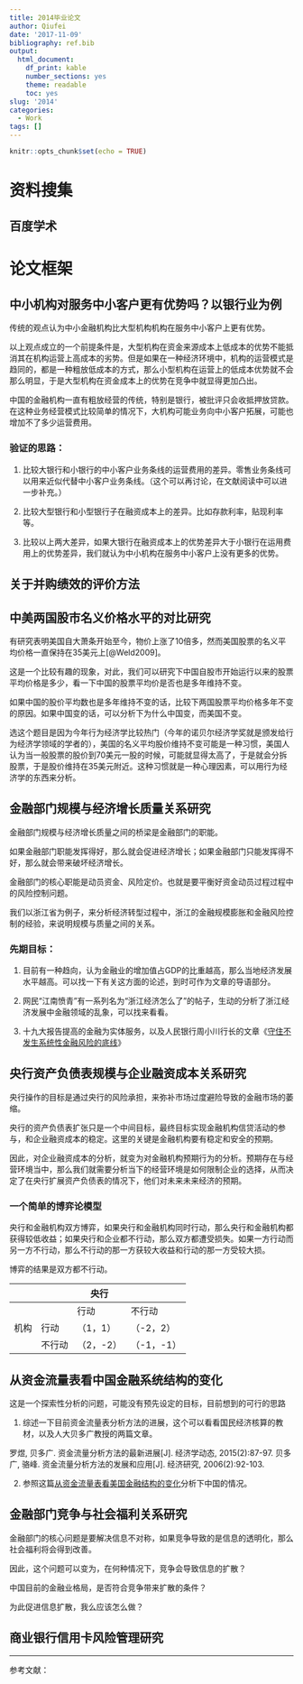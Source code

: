 ```yaml
---
title: 2014毕业论文
author: Qiufei
date: '2017-11-09'
bibliography: ref.bib
output: 
  html_document: 
    df_print: kable
    number_sections: yes
    theme: readable
    toc: yes
slug: '2014'
categories:
  - Work
tags: []
---
```



```r
knitr::opts_chunk$set(echo = TRUE)
```

# 资料搜集

## 百度学术


# 论文框架

## 中小机构对服务中小客户更有优势吗？以银行业为例 

<!-- 2014010309 陆怡婷  -->

传统的观点认为中小金融机构比大型机构机构在服务中小客户上更有优势。

以上观点成立的一个前提条件是，大型机构在资金来源成本上低成本的优势不能抵消其在机构运营上高成本的劣势。但是如果在一种经济环境中，机构的运营模式是趋同的，都是一种粗放低成本的方式，那么小型机构在运营上的低成本优势就不会那么明显，于是大型机构在资金成本上的优势在竞争中就显得更加凸出。

中国的金融机构一直有粗放经营的传统，特别是银行，被批评只会收抵押放贷款。在这种业务经营模式比较简单的情况下，大机构可能业务向中小客户拓展，可能也增加不了多少运营费用。


### 验证的思路：

1. 比较大银行和小银行的中小客户业务条线的运营费用的差异。零售业务条线可以用来近似代替中小客户业务条线。（这个可以再讨论，在文献阅读中可以进一步补充。）

2. 比较大型银行和小型银行子在融资成本上的差异。比如存款利率，贴现利率等。

3. 比较以上两大差异，如果大银行在融资成本上的优势差异大于小银行在运用费用上的优势差异，我们就认为中小机构在服务中小客户上没有更多的优势。

## 关于并购绩效的评价方法 

<!-- 2014010593  方涛  -->

## 中美两国股市名义价格水平的对比研究 

<!-- 2014011060  王锦浩  -->


有研究表明美国自大萧条开始至今，物价上涨了10倍多，然而美国股票的名义平均价格一直保持在35美元上[@Weld2009]。

这是一个比较有趣的现象，对此，我们可以研究下中国自股市开始运行以来的股票平均价格是多少，看一下中国的股票平均价是否也是多年维持不变。

如果中国的股价平均数也是多年维持不变的话，比较下两国股票平均价格多年不变的原因。如果中国变的话，可以分析下为什么中国变，而美国不变。

选这个题目是因为今年行为经济学比较热门（今年的诺贝尔经济学奖就是颁发给行为经济学领域的学者的），美国的名义平均股价维持不变可能是一种习惯，美国人认为当一般股票的股价到70美元一股的时候，可能就显得太高了，于是就会分拆股票，于是股价维持在35美元附近。这种习惯就是一种心理因素，可以用行为经济学的东西来分析。


## 金融部门规模与经济增长质量关系研究 

<!-- 2014011082 王雅迪  -->


金融部门规模与经济增长质量之间的桥梁是金融部门的职能。

如果金融部门职能发挥得好，那么就会促进经济增长；如果金融部门只能发挥得不好，那么就会带来破坏经济增长。

金融部门的核心职能是动员资金、风险定价。也就是要平衡好资金动员过程过程中的风险控制问题。

我们以浙江省为例子，来分析经济转型过程中，浙江的金融规模膨胀和金融风险控制的经验，来说明规模与质量之间的关系。


### 先期目标：

1. 目前有一种趋向，认为金融业的增加值占GDP的比重越高，那么当地经济发展水平越高。可以找一下有关这方面的论述，到时可作为文章的导语部分。

2. 网民“江南愤青”有一系列名为“浙江经济怎么了”的帖子，生动的分析了浙江经济发展中金融领域的乱象，可以找来看看。

3. 十九大报告提高的金融为实体服务，以及人民银行周小川行长的文章《[守住不发生系统性金融风险的底线](http://www.pbc.gov.cn/goutongjiaoliu/113456/113469/3410388/index.html)》


## 央行资产负债表规模与企业融资成本关系研究 

<!-- 2014011103 郑雯  -->


央行操作的目标是通过央行的风险承担，来弥补市场过度避险导致的金融市场的萎缩。

央行的资产负债表扩张只是一个中间目标，最终目标实现金融机构信贷活动的参与，和企业融资成本的稳定。这里的关键是金融机构要有稳定和安全的预期。


因此，对企业融资成本的分析，就变为对金融机构预期行为的分析。预期存在与经营环境当中，那么我们就需要分析当下的经营环境是如何限制企业的选择，从而决定了在央行扩展资产负债表的情况下，他们对未来未来经济的预期。

### 一个简单的博弈论模型

央行和金融机构双方博弈，如果央行和金融机构同时行动，那么央行和金融机构都获得较低收益；如果央行和企业都不行动，那么双方都遭受损失。如果一方行动而另一方不行动，那么不行动的那一方获较大收益和行动的那一方受较大损。

博弈的结果是双方都不行动。

|      |        |          央行          |
|------|--------|-----------|------------|
|      |        | 行动      | 不行动     |
| 机构 | 行动   | （1，1）  | （-2，2）  |
|      | 不行动 | （2，-2） | （-1，-1） |


## 从资金流量表看中国金融系统结构的变化 

<!-- 2014011454  涂铭杭  -->


这是一个探索性分析的问题，可能没有预先设定的目标，目前想到的可行的思路

1. 综述一下目前资金流量表分析方法的进展，这个可以看看国民经济核算的教材，以及人大贝多广教授的两篇文章。

罗煜, 贝多广. 资金流量分析方法的最新进展[J]. 经济学动态, 2015(2):87-97.
贝多广, 骆峰. 资金流量分析方法的发展和应用[J]. 经济研究, 2006(2):92-103.

2. 参照这篇[从资金流量表看美国金融结构的变化](http://www.cf40.org.cn/plus/view.php?aid=1738)分析下中国的情况。


## 金融部门竞争与社会福利关系研究 

<!-- 2014012935 陈翔宇  -->


金融部门的核心问题是要解决信息不对称，如果竞争导致的是信息的透明化，那么社会福利将会得到改善。

因此，这个问题可以变为，在何种情况下，竞争会导致信息的扩散？

中国目前的金融业格局，是否符合竞争带来扩散的条件？

为此促进信息扩散，我么应该怎么做？

## 商业银行信用卡风险管理研究 

<!-- 2014014171  包从赶  -->


---
参考文献：

